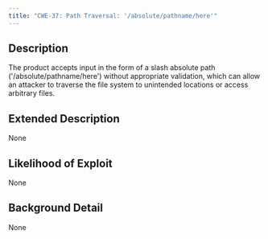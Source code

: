 ```yaml
---
title: "CWE-37: Path Traversal: '/absolute/pathname/here'"
---
```


## Description
The product accepts input in the form of a slash absolute path ('/absolute/pathname/here') without appropriate validation, which can allow an attacker to traverse the file system to unintended locations or access arbitrary files.

## Extended Description
None

## Likelihood of Exploit
None

## Background Detail
None
        